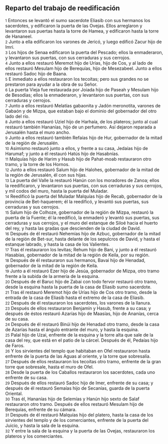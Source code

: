 == Reparto del trabajo de reedificación ==

{{anchor|1}} <small>1</small> Entonces se levantó el sumo sacerdote Eliasib con sus hermanos los sacerdotes, y edificaron la puerta de las Ovejas. Ellos arreglaron y levantaron sus puertas hasta la torre de Hamea, y edificaron hasta la torre de Hananeel.<br>
{{anchor|2}} <small>2</small> Junto a ella edificaron los varones de Jericó, y luego edificó Zacur hijo de Imri.<br>
{{anchor|3}} <small>3</small> Los hijos de Senaa edificaron la puerta del Pescado; ellos la enmaderaron, y levantaron sus puertas, con sus cerraduras y sus cerrojos.<br>
{{anchor|4}} <small>4</small> Junto a ellos restauró Meremot hijo de Urías, hijo de Cos, y al lado de ellos restauró Mesulam hijo de Berequías, hijo de Mesezabeel. Junto a ellos restauró Sadoc hijo de Baana.<br>
{{anchor|5}} <small>5</small> E inmediato a ellos restauraron los tecoítas; pero sus grandes no se prestaron para ayudar a la obra de su Señor.<br>
{{anchor|6}} <small>6</small> La puerta Vieja fue restaurada por Joiada hijo de Paseah y Mesulam hijo de Besodías; ellos la enmaderaron, y levantaron sus puertas, con sus cerraduras y cerrojos.<br>
{{anchor|7}} <small>7</small> Junto a ellos restauró Melatías gabaonita y Jadón meronotita, varones de Gabaón y de Mizpa, que estaban bajo el dominio del gobernador del otro lado del río.<br>
{{anchor|8}} <small>8</small> Junto a ellos restauró Uziel hijo de Harhaía, de los plateros; junto al cual restauró también Hananías, hijo de un perfumero. Así dejaron reparada a Jerusalén hasta el muro ancho.<br>
{{anchor|9}} <small>9</small> Junto a ellos restauró también Refaías hijo de Hur, gobernador de la mitad de la región de Jerusalén.<br>
{{anchor|10}} <small>10</small> Asimismo restauró junto a ellos, y frente a su casa, Jedaías hijo de Harumaf; y junto a él restauró Hatús hijo de Hasabnías.<br>
{{anchor|11}} <small>11</small> Malquías hijo de Harim y Hasub hijo de Pahat-moab restauraron otro tramo, y la torre de los Hornos.<br>
{{anchor|12}} <small>12</small> Junto a ellos restauró Salum hijo de Halohes, gobernador de la mitad de la región de Jerusalén, él con sus hijas.<br>
{{anchor|13}} <small>13</small> La puerta del Valle la restauró Hanún con los moradores de Zanoa; ellos la reedificaron, y levantaron sus puertas, con sus cerraduras y sus cerrojos, y mil codos   del muro, hasta la puerta del Muladar.<br>
{{anchor|14}} <small>14</small> Reedificó la puerta del Muladar Malquías hijo de Recab, gobernador de la provincia de Bet-haquerem; él la reedificó, y levantó sus puertas, sus cerraduras y sus cerrojos.<br>
{{anchor|15}} <small>15</small> Salum hijo de Colhoze, gobernador de la región de Mizpa, restauró la puerta de la Fuente; él la reedificó, la enmaderó y levantó sus puertas, sus cerraduras y sus cerrojos, y el muro del estanque de Siloé hacia el huerto del rey, y hasta las gradas que descienden de la ciudad de David.<br>
{{anchor|16}} <small>16</small> Después de él restauró Nehemías hijo de Azbuc, gobernador de la mitad de la región de Bet-sur, hasta delante de los sepulcros de David, y hasta el estanque labrado, y hasta la casa de los Valientes.<br>
{{anchor|17}} <small>17</small> Tras él restauraron los levitas; Rehum hijo de Bani, y junto a él restauró Hasabías, gobernador de la mitad de la región de Keila, por su región.<br>
{{anchor|18}} <small>18</small> Después de él restauraron sus hermanos, Bavai hijo de Henadad, gobernador de la mitad de la región de Keila.<br>
{{anchor|19}} <small>19</small> Junto a él restauró Ezer hijo de Jesúa, gobernador de Mizpa, otro tramo frente a la subida de la armería de la esquina.<br>
{{anchor|20}} <small>20</small> Después de él Baruc hijo de Zabai con todo fervor restauró otro tramo, desde la esquina hasta la puerta de la casa de Eliasib sumo sacerdote.<br>
{{anchor|21}} <small>21</small> Tras él restauró Meremot hijo de Urías hijo de Cos otro tramo, desde la entrada de la casa de Eliasib hasta el extremo de la casa de Eliasib.<br>
{{anchor|22}} <small>22</small> Después de él restauraron los sacerdotes, los varones de la llanura.<br>
{{anchor|23}} <small>23</small> Después de ellos restauraron Benjamín y Hasub, frente a su casa; y después de éstos restauró Azarías hijo de Maasías, hijo de Ananías, cerca de su casa.<br>
{{anchor|24}} <small>24</small> Después de él restauró Binúi hijo de Henadad otro tramo, desde la casa de Azarías hasta el ángulo entrante del muro, y hasta la esquina.<br>
{{anchor|25}} <small>25</small> Palal hijo de Uzai, enfrente de la esquina y la torre alta que sale de la casa del rey, que está en el patio de la cárcel. Después de él, Pedaías hijo de Faros.<br>
{{anchor|26}} <small>26</small> Y los sirvientes del templo que habitaban en Ofel restauraron hasta enfrente de la puerta de las Aguas al oriente, y la torre que sobresalía.<br>
{{anchor|27}} <small>27</small> Después de ellos restauraron los tecoítas otro tramo, enfrente de la gran torre que sobresale, hasta el muro de Ofel.<br>
{{anchor|28}} <small>28</small> Desde la puerta de los Caballos restauraron los sacerdotes, cada uno enfrente de su casa.<br>
{{anchor|29}} <small>29</small> Después de ellos restauró Sadoc hijo de Imer, enfrente de su casa; y después de él restauró Semaías hijo de Secanías, guarda de la puerta Oriental.<br>
{{anchor|30}} <small>30</small> Tras él, Hananías hijo de Selemías y Hanún hijo sexto de Salaf restauraron otro tramo. Después de ellos restauró Mesulam hijo de Berequías, enfrente de su cámara.<br>
{{anchor|31}} <small>31</small> Después de él restauró Malquías hijo del platero, hasta la casa de los sirvientes del templo y de los comerciantes, enfrente de la puerta del Juicio, y hasta la sala de la esquina.<br>
{{anchor|32}} <small>32</small> Y entre la sala de la esquina y la puerta de las Ovejas, restauraron los plateros y los comerciantes.<br>
